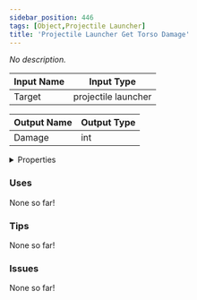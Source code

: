 ```yaml
---
sidebar_position: 446
tags: [Object,Projectile Launcher]
title: 'Projectile Launcher Get Torso Damage'
---
```


*No description.*




<EsbSvg />

| Input Name | Input Type |
|-----------|-----------|
| Target | projectile launcher |

| Output Name | Output Type |
|-----------|-----------|
| Damage | int |


<details>
  <summary>Properties</summary>
  <div>
    <div>
    <table>
      <thead>
        <tr>
          <th>Is beta required?</th>
          <th>❌</th>
        </tr>
        <tr>
          <th>Is this chip a trolling risk?</th>
          <th>❌</th>
        </tr>
        <tr>
          <th>Is this chip a role assignment risk?</th>
          <th>❌</th>
        </tr>
        <tr>
          <th>Chip UUID</th>
          <th>0da5a0be-9c01-4fcc-83a4-a660971c8644</th>
        </tr>
      </thead>
    </table>
    </div>
  </div>
</details>

### Uses

None so far!

### Tips

None so far!

### Issues

None so far!
